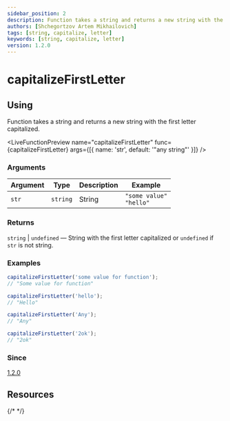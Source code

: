 ```yaml
---
sidebar_position: 2
description: Function takes a string and returns a new string with the first letter capitalized.
authors: [Shchegortzov Artem Mikhailovich]
tags: [string, capitalize, letter]
keywords: [string, capitalize, letter]
version: 1.2.0
---
```



# capitalizeFirstLetter

## Using

Function takes a string and returns a new string with the first letter capitalized.

<LiveFunctionPreview
  name="capitalizeFirstLetter"
  func={capitalizeFirstLetter}
  args={[{ name: 'str', default: '"any string"' }]}
/>

### Arguments

| Argument | Type     | Description | Example                         |
| -------- | -------- | ----------- | ------------------------------- |
| `str`    | `string` | String      | `"some value"` <br /> `"hello"` |

### Returns

`string` | `undefined` — String with the first letter capitalized or `undefined` if `str` is not string.

### Examples

```js
capitalizeFirstLetter('some value for function');
// "Some value for function"

capitalizeFirstLetter('hello');
// "Hello"

capitalizeFirstLetter('Any');
// "Any"

capitalizeFirstLetter('2ok');
// "2ok"
```

### Since

[1.2.0](https://github.com/or-temka/shegit/tree/dev-v1.2.0)

## Resources

<div style={{ display: 'flex', gap: 20 }}>
  <GitHubResourceButton link="https://github.com/or-temka/shegit/tree/dev-v1.2.0/src/functions/string/capitalizeFirstLetter" />
  {/* <CodeSandboxResourceButton link="https://codesandbox.io/p/sandbox/rgbarraytoobj-rppnwn" /> */}
</div>
